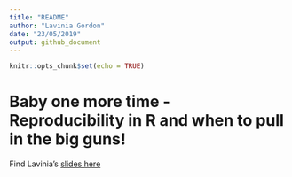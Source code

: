 ```yaml
---
title: "README"
author: "Lavinia Gordon"
date: "23/05/2019"
output: github_document
---
```


```r
knitr::opts_chunk$set(echo = TRUE)
```

# Baby one more time - Reproducibility in R and when to pull in the big guns!

Find Lavinia's [slides here](https://mrslaviniag.github.io/xaringan_presentations/rladies_presentation_22_May_2019.html#1) 